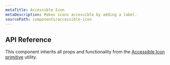 ```yaml
---
metaTitle: Accessible Icon
metaDescription: Makes icons accessible by adding a label.
sourcePath: components/accessible-icon
---
```


## API Reference

This component inherits all props and functionality from the [Accessible Icon primitive](/primitives/docs/utilities/accessible-icon) utility.
